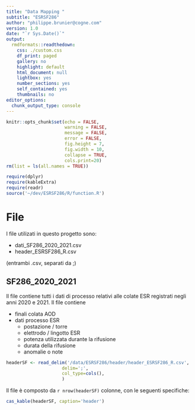 ```yaml
---
title: "Data Mapping "
subtitle: "ESRSF286"
author: "philippe.brunier@cogne.com"
version: 1.0 
date: "`r Sys.Date()`"
output:
  rmdformats::readthedown:
    css: ./custom.css
    df_print: paged
    gallery: no
    highlight: default
    html_document: null
    lightbox: yes
    number_sections: yes
    self_contained: yes
    thumbnails: no
editor_options:
  chunk_output_type: console
---
```


```r
knitr::opts_chunk$set(echo = FALSE,
                      warning = FALSE,
                      message = FALSE,
                      error = FALSE,
                      fig.height = 7,
                      fig.width = 10,
                      collapse = TRUE,
                      cols.print=20)
rm(list = ls(all.names = TRUE))

require(dplyr)
require(kableExtra)
require(readr)
source('~/dev/ESRSF286/R/function.R')
```

# File

I file utilizati in questo progetto sono: 

+ dati_SF286_2020_2021.csv
+ header_ESRSF286_R.csv

(entrambi .csv, separati da ;)


## SF286_2020_2021

Il file contiene tutti i dati di processo relativi alle colate ESR registrati negli anni 2020 e 2021. Il file contiene

+ finali colata AOD
+ dati processo ESR 
  + postazione / torre
  + elettrodo / lingotto ESR
  + potenza utilizzata durante la rifusione
  + durata della rifusione
  + anomalie o note

```r
headerSF <- read_delim('/data/ESRSF286/header/header_ESRSF286_R.csv',
                     delim=';', 
                     col_type=cols(),
                     )

```

Il file è composto da `r nrow(headerSF)` colonne, con le seguenti specifiche:



```r
cas_kable(headerSF, caption='header')
```


